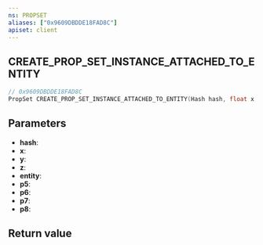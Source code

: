 ```yaml
---
ns: PROPSET
aliases: ["0x9609DBDDE18FAD8C"]
apiset: client
---
```

## CREATE_PROP_SET_INSTANCE_ATTACHED_TO_ENTITY

```c
// 0x9609DBDDE18FAD8C
PropSet CREATE_PROP_SET_INSTANCE_ATTACHED_TO_ENTITY(Hash hash, float x, float y, float z, Entity entity, float p5, BOOL p6, int p7, BOOL p8);
```


## Parameters
* **hash**:
* **x**:
* **y**:
* **z**:
* **entity**:
* **p5**:
* **p6**:
* **p7**:
* **p8**:

## Return value